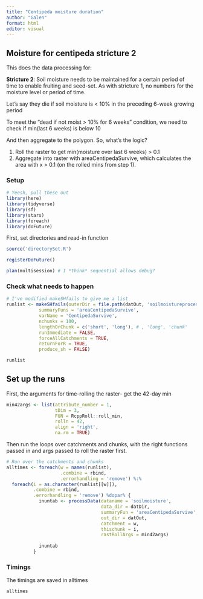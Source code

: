 ```yaml
---
title: "Centipeda moisture duration"
author: "Galen"
format: html
editor: visual
---
```


## Moisture for centipeda stricture 2

This does the data processing for:

**Stricture 2**: Soil moisture needs to be maintained for a certain period of time to enable fruiting and seed-set. As with stricture 1, no numbers for the moisture level or period of time.

Let's say they die if soil moisture is \< 10% in the preceding 6-week growing period

To meet the "dead if not moist \> 10% for 6 weeks" condition, we need to check if min(last 6 weeks) is below 10

And then aggregate to the polygon. So, what's the logic?

1.  Roll the raster to get min(moisture over last 6 weeks) \> 0.1
2.  Aggregate into raster with areaCentipedaSurvive, which calculates the area with x \> 0.1 (on the rolled mins from step 1).

### Setup

```r
# Yeesh, pull these out
library(here)
library(tidyverse)
library(sf)
library(stars)
library(foreach)
library(doFuture)
```

First, set directories and read-in function

```r
source('directorySet.R')

registerDoFuture()

plan(multisession) # I *think* sequential allows debug?
```

### Check what needs to happen

```r
# I've modified makeSHfails to give me a list
runlist <- makeSHfails(outerDir = file.path(datOut, 'soilmoistureprocessed'),
            summaryFuns = 'areaCentipedaSurvive',
            varName = 'CentipedaSurvive',
            nchunks = 100,
            lengthOrChunk = c('short', 'long'), # , 'long', 'chunk'
            runImmediate = FALSE,
            forceAllCatchments = TRUE,
            returnForR = TRUE,
            produce_sh = FALSE)
```

```r
runlist
```

## Set up the runs

First, the arguments for time-rolling the raster- get the 42-day min

```r
min42args <- list(attribute_number = 1, 
                  tDim = 3, 
                  FUN = RcppRoll::roll_min,
                  rolln = 42,
                  align = 'right',
                  na.rm = TRUE)
```

Then run the loops over catchments and chunks, with the right functions passed in and args passed to roll the raster first.

```r
# Run over the catchments and chunks 
alltimes <- foreach(w = names(runlist), 
                    .combine = rbind, 
                    .errorhandling = 'remove') %:%
  foreach(i = as.character(runlist[[w]]), 
          .combine = rbind, 
          .errorhandling = 'remove') %dopar% {
            inuntab <- processData(dataname = 'soilmoisture', 
                                   data_dir = datDir, 
                                   summaryFun = 'areaCentipedaSurvive', 
                                   out_dir = datOut, 
                                   catchment = w, 
                                   thischunk = i,
                                   rastRollArgs = min42args)
            
            inuntab
          }
```

### Timings

The timings are saved in alltimes

```r
alltimes
```
